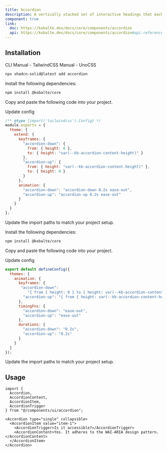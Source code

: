 ```yaml
---
title: Accordion
description: A vertically stacked set of interactive headings that each reveal a section of content.
component: true
link:
  doc: https://kobalte.dev/docs/core/components/accordion
  api: https://kobalte.dev/docs/core/components/accordion#api-reference
---
```


<ComponentPreview name="accordion-demo" class="[&_.preview>div]:sm:max-w-[70%]" />

## Installation

<Tabs defaultValue="cli">

<TabsList>
  <TabsTrigger value="cli">CLI</TabsTrigger>
  <TabsTrigger value="manual-tw">Manual - TailwindCSS</TabsTrigger>
  <TabsTrigger value="manual-uno">Manual - UnoCSS</TabsTrigger>
  <TabsIndicator variant="underline" />
</TabsList>

<TabsContent value="cli">

```bash
npx shadcn-solid@latest add accordion
```

</TabsContent>

<TabsContent value="manual-tw">

<Steps>

<Step>Install the following dependencies:</Step>

```bash
npm install @kobalte/core
```

<Step>Copy and paste the following code into your project.</Step>

<ComponentSource name="accordion" css="tailwindcss" />

<Step>Update config</Step>

```js title="tailwind.config.cjs" {5-18}
/** @type {import('tailwindcss').Config} */
module.exports = {
  theme: {
    extend: {
      keyframes: {
        "accordion-down": {
          from: { height: 0 },
          to: { height: "var(--kb-accordion-content-height)" }
        },
        "accordion-up": {
          from: { height: "var(--kb-accordion-content-height)" },
          to: { height: 0 }
        }
      },
      animation: {
        "accordion-down": "accordion-down 0.2s ease-out",
        "accordion-up": "accordion-up 0.2s ease-out"
      }
    }
  }
};
```

<Step>Update the import paths to match your project setup.</Step>

</Steps>

</TabsContent>

<TabsContent value="manual-uno">

<Steps>

<Step>Install the following dependencies:</Step>

```bash
npm install @kobalte/core
```

<Step>Copy and paste the following code into your project.</Step>

<ComponentSource name="accordion" css="unocss" />

<Step>Update config</Step>

```js title="uno.config.ts" {5-16}
export default defineConfig({
  themes: {
    animation: {
      keyframes: {
       "accordion-down":
          "{ from { height: 0 } to { height: var(--kb-accordion-content-height) } }",
        "accordion-up": "{ from { height: var(--kb-accordion-content-height) } to { height: 0 } }"
      },
      timingFns: {
        "accordion-down": "ease-out",
        "accordion-up": "ease-out"
      },
      durations: {
        "accordion-down": "0.2s",
        "accordion-up": "0.2s"
      }
    }
  }
});
```

<Step>Update the import paths to match your project setup.</Step>

</Steps>

</TabsContent>

</Tabs>

## Usage

```tsx
import {
  Accordion,
  AccordionContent,
  AccordionItem,
  AccordionTrigger
} from "@/components/ui/accordion";
```

```tsx
<Accordion type="single" collapsible>
  <AccordionItem value="item-1">
    <AccordionTrigger>Is it accessible?</AccordionTrigger>
    <AccordionContent>Yes. It adheres to the WAI-ARIA design pattern.</AccordionContent>
  </AccordionItem>
</Accordion>
```
